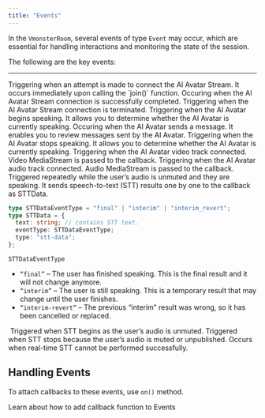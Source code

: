 ```yaml
---
title: "Events"
---
```


In the `VmonsterRoom`, several events of type `Event` may occur, which are essential for handling interactions and monitoring the state of the session.

The following are the key events:

---

<ParamField path="joining">
  Triggering when an attempt is made to connect the AI Avatar Stream. It occurs immediately upon calling the `join()` function.
</ParamField>

<ParamField path="joined">
  Occuring when the AI Avatar Stream connection is successfully completed.
</ParamField>

<ParamField path="left">
  Triggering when the AI Avatar Stream connection is terminated.
</ParamField>

<ParamField path="aiavatar-start-speaking">
  Triggering when the AI Avatar begins speaking. It allows you to determine whether the AI Avatar is currently speaking.
</ParamField>

<ParamField path="aiavatar-message">
  Occuring when the AI Avatar sends a message. It enables you to review messages sent by the AI Avatar.
</ParamField>

<ParamField path="aiavatar-stop-speaking">
  Triggering when the AI Avatar stops speaking. It allows you to determine whether the AI Avatar is currently speaking.
</ParamField>

<ParamField path="aiavatar-video-track">
  Triggering when the AI Avatar video track connected. Video MediaStream is passed to the callback.
</ParamField>

<ParamField path="aiavatar-audio-track">
  Triggering when the AI Avatar audio track connected. Audio MediaStream is passed to the callback.
</ParamField>

<ParamField path="stt-data" body="aa">
  Triggered repeatedly while the user’s audio is unmuted and they are speaking. It sends speech-to-text (STT) results one by one to the callback as STTData.

  ```typescript
  type STTDataEventType = "final" | "interim" | "interim_revert";
  type STTData = {
    text: string; // contains STT text.
    eventType: STTDataEventType;
    type: "stt-data";
  };
  ```

  `STTDataEventType`

  - `“final”` – The user has finished speaking. This is the final result and it will not change anymore.
  - `“interim”` – The user is still speaking. This is a temporary result that may change until the user finishes.
  - `“interim-revert”` – The previous “interim” result was wrong, so it has been cancelled or replaced.
</ParamField>

<ParamField path="stt-start">
   Triggered when STT begins as the user’s audio is unmuted.
</ParamField>

<ParamField path="stt-stop">
  Triggered when STT stops because the user’s audio is muted or unpublished.
</ParamField>

<ParamField path="stt-error">
  Occurs when real-time STT cannot be performed successfully.
</ParamField>

## Handling Events

To attach callbacks to these events, use `on()` method.

<Card title="Callback Functions" icon="share-from-square" href="/callback_Functions">
  Learn about how to add callback function to Events
</Card>